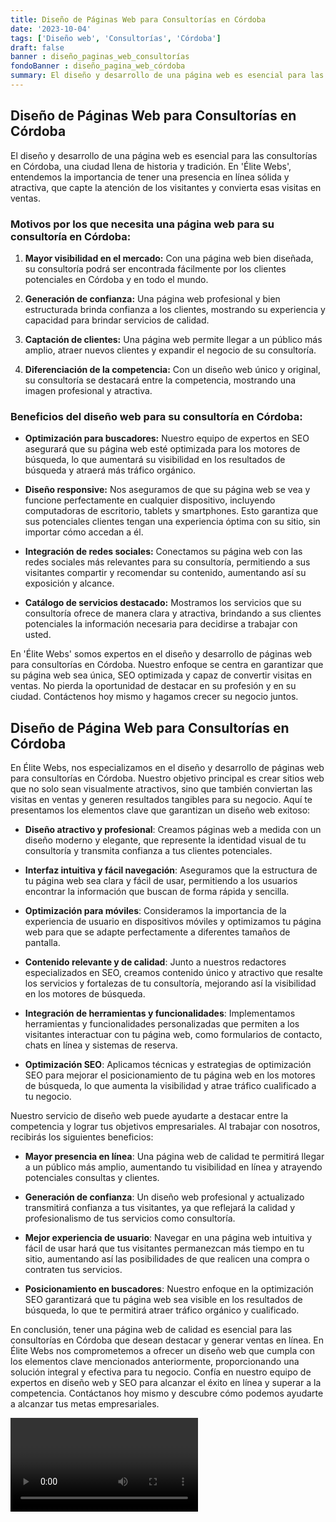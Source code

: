 ```yaml
---
title: Diseño de Páginas Web para Consultorías en Córdoba
date: '2023-10-04'
tags: ['Diseño web', 'Consultorías', 'Córdoba']
draft: false
banner : diseño_paginas_web_consultorías
fondoBanner : diseño_pagina_web_córdoba
summary: El diseño y desarrollo de una página web es esencial para las consultorías en Córdoba, una ciudad llena de historia y tradición. En 'Élite Webs', entendemos la importancia de tener una presencia en línea sólida y atractiva, que capte la atención de los visitantes y convierta esas visitas en ventas.
---
```


## Diseño de Páginas Web para Consultorías en Córdoba

El diseño y desarrollo de una página web es esencial para las consultorías en Córdoba, una ciudad llena de historia y tradición. En 'Élite Webs', entendemos la importancia de tener una presencia en línea sólida y atractiva, que capte la atención de los visitantes y convierta esas visitas en ventas.

### Motivos por los que necesita una página web para su consultoría en Córdoba:

1. **Mayor visibilidad en el mercado:** Con una página web bien diseñada, su consultoría podrá ser encontrada fácilmente por los clientes potenciales en Córdoba y en todo el mundo.

2. **Generación de confianza:** Una página web profesional y bien estructurada brinda confianza a los clientes, mostrando su experiencia y capacidad para brindar servicios de calidad.

3. **Captación de clientes:** Una página web permite llegar a un público más amplio, atraer nuevos clientes y expandir el negocio de su consultoría.

4. **Diferenciación de la competencia:** Con un diseño web único y original, su consultoría se destacará entre la competencia, mostrando una imagen profesional y atractiva.

### Beneficios del diseño web para su consultoría en Córdoba:

- **Optimización para buscadores:** Nuestro equipo de expertos en SEO asegurará que su página web esté optimizada para los motores de búsqueda, lo que aumentará su visibilidad en los resultados de búsqueda y atraerá más tráfico orgánico.

- **Diseño responsive:** Nos aseguramos de que su página web se vea y funcione perfectamente en cualquier dispositivo, incluyendo computadoras de escritorio, tablets y smartphones. Esto garantiza que sus potenciales clientes tengan una experiencia óptima con su sitio, sin importar cómo accedan a él.

- **Integración de redes sociales:** Conectamos su página web con las redes sociales más relevantes para su consultoría, permitiendo a sus visitantes compartir y recomendar su contenido, aumentando así su exposición y alcance.

- **Catálogo de servicios destacado:** Mostramos los servicios que su consultoría ofrece de manera clara y atractiva, brindando a sus clientes potenciales la información necesaria para decidirse a trabajar con usted.

En 'Élite Webs' somos expertos en el diseño y desarrollo de páginas web para consultorías en Córdoba. Nuestro enfoque se centra en garantizar que su página web sea única, SEO optimizada y capaz de convertir visitas en ventas. No pierda la oportunidad de destacar en su profesión y en su ciudad. Contáctenos hoy mismo y hagamos crecer su negocio juntos.

<GifSeo />

<Cta />

## Diseño de Página Web para Consultorías en Córdoba

En Élite Webs, nos especializamos en el diseño y desarrollo de páginas web para consultorías en Córdoba. Nuestro objetivo principal es crear sitios web que no solo sean visualmente atractivos, sino que también conviertan las visitas en ventas y generen resultados tangibles para su negocio. Aquí te presentamos los elementos clave que garantizan un diseño web exitoso:

- **Diseño atractivo y profesional**: Creamos páginas web a medida con un diseño moderno y elegante, que represente la identidad visual de tu consultoría y transmita confianza a tus clientes potenciales.

- **Interfaz intuitiva y fácil navegación**: Aseguramos que la estructura de tu página web sea clara y fácil de usar, permitiendo a los usuarios encontrar la información que buscan de forma rápida y sencilla.

- **Optimización para móviles**: Consideramos la importancia de la experiencia de usuario en dispositivos móviles y optimizamos tu página web para que se adapte perfectamente a diferentes tamaños de pantalla.

- **Contenido relevante y de calidad**: Junto a nuestros redactores especializados en SEO, creamos contenido único y atractivo que resalte los servicios y fortalezas de tu consultoría, mejorando así la visibilidad en los motores de búsqueda.

- **Integración de herramientas y funcionalidades**: Implementamos herramientas y funcionalidades personalizadas que permiten a los visitantes interactuar con tu página web, como formularios de contacto, chats en línea y sistemas de reserva.

- **Optimización SEO**: Aplicamos técnicas y estrategias de optimización SEO para mejorar el posicionamiento de tu página web en los motores de búsqueda, lo que aumenta la visibilidad y atrae tráfico cualificado a tu negocio.

Nuestro servicio de diseño web puede ayudarte a destacar entre la competencia y lograr tus objetivos empresariales. Al trabajar con nosotros, recibirás los siguientes beneficios:

- **Mayor presencia en línea**: Una página web de calidad te permitirá llegar a un público más amplio, aumentando tu visibilidad en línea y atrayendo potenciales consultas y clientes.

- **Generación de confianza**: Un diseño web profesional y actualizado transmitirá confianza a tus visitantes, ya que reflejará la calidad y profesionalismo de tus servicios como consultoría.

- **Mejor experiencia de usuario**: Navegar en una página web intuitiva y fácil de usar hará que tus visitantes permanezcan más tiempo en tu sitio, aumentando así las posibilidades de que realicen una compra o contraten tus servicios.

- **Posicionamiento en buscadores**: Nuestro enfoque en la optimización SEO garantizará que tu página web sea visible en los resultados de búsqueda, lo que te permitirá atraer tráfico orgánico y cualificado.

En conclusión, tener una página web de calidad es esencial para las consultorías en Córdoba que desean destacar y generar ventas en línea. En Élite Webs nos comprometemos a ofrecer un diseño web que cumpla con los elementos clave mencionados anteriormente, proporcionando una solución integral y efectiva para tu negocio. Confía en nuestro equipo de expertos en diseño web y SEO para alcanzar el éxito en línea y superar a la competencia. Contáctanos hoy mismo y descubre cómo podemos ayudarte a alcanzar tus metas empresariales.

<Video />

<CtaBot job='Consultorías' city='Córdoba'/>

<Gmaps query='Córdoba+españa+maps' />